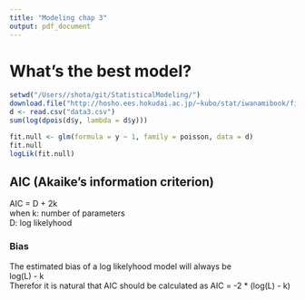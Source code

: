 ```yaml
---
title: "Modeling chap 3"
output: pdf_document
---
```

# What's the best model?

```r
setwd("/Users//shota/git/StatisticalModeling/")
download.file("http://hosho.ees.hokudai.ac.jp/~kubo/stat/iwanamibook/fig/poisson/data3a.csv","data3.csv","curl")
d <- read.csv("data3.csv")
sum(log(dpois(d$y, lambda = d$y)))
```

```r
fit.null <- glm(formula = y ~ 1, family = poisson, data = d)
fit.null
logLik(fit.null)
```

## AIC (Akaike's information criterion)

AIC = D + 2k  
when k: number of parameters  
D: log likelyhood

### Bias  
The estimated bias  of a log likelyhood model will always be   
log(L) - k  
Therefor it is natural that AIC should be calculated as 
AIC = -2 * (log(L) - k)

